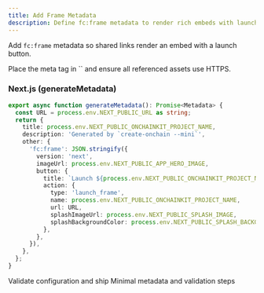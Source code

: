 ```yaml
---
title: Add Frame Metadata
description: Define fc:frame metadata to render rich embeds with launch buttons
---
```


Add `fc:frame` metadata so shared links render an embed with a launch button.

<Warning>
Place the meta tag in `<head>` and ensure all referenced assets use HTTPS.
</Warning>

### Next.js (generateMetadata)

```ts app/layout.tsx
export async function generateMetadata(): Promise<Metadata> {
  const URL = process.env.NEXT_PUBLIC_URL as string;
  return {
    title: process.env.NEXT_PUBLIC_ONCHAINKIT_PROJECT_NAME,
    description: 'Generated by `create-onchain --mini`',
    other: {
      'fc:frame': JSON.stringify({
        version: 'next',
        imageUrl: process.env.NEXT_PUBLIC_APP_HERO_IMAGE,
        button: {
          title: `Launch ${process.env.NEXT_PUBLIC_ONCHAINKIT_PROJECT_NAME}`,
          action: {
            type: 'launch_frame',
            name: process.env.NEXT_PUBLIC_ONCHAINKIT_PROJECT_NAME,
            url: URL,
            splashImageUrl: process.env.NEXT_PUBLIC_SPLASH_IMAGE,
            splashBackgroundColor: process.env.NEXT_PUBLIC_SPLASH_BACKGROUND_COLOR,
          },
        },
      }),
    },
  };
}
```

<CardGroup cols={2}>
  <Card title="Test & deploy" icon="rocket" href="/mini-apps/quickstart/turn-your-app-into-a-mini-app/test-and-deploy">
    Validate configuration and ship
  </Card>
  <Card title="Embeds & Previews" icon="image" href="/mini-apps/features/embeds-and-previews">
    Minimal metadata and validation steps
  </Card>
</CardGroup>


